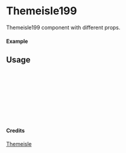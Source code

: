
<Meta of={Themeisle199} title="Themeisle/Themeisle199" />

# Themeisle199

Themeisle199 component with different props.

#### Example

<Canvas of={Themeisle199.Primary} />

## Usage

```ts
import { Themeisle199 } from "yadl-ui";

const Example = () => {
  return (
      <Themeisle199 />
  );
};

export default Example;
```

#### Credits
[Themeisle](https://themeisle.com/illustrations/)

